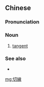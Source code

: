 {{also|切线}}
==Chinese==
{{zh-forms|s=切线}}

===Pronunciation===
{{zh-pron
|m=qiēxiàn
|c=cit3 sin3
|cat=n
}}

===Noun===
{{zh-noun}}

# [[tangent]] {{gloss|straight line touching a curve at a single point}}

===See also===
* {{zh-l|餘切}}

{{zh-cat|Mathematics}}

[[mg:切線]]